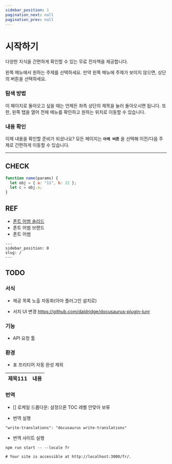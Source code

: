 ```yaml
---
sidebar_position: 1
pagination_next: null
pagination_prev: null
---
```


# 시작하기

다양한 지식을 간편하게 확인할 수 있는 무료 전자책을 제공합니다.

왼쪽 메뉴에서 원하는 주제를 선택하세요. 만약 왼쪽 메뉴에 주제가 보이지 않으면, 상단의 <i className="fa-solid fa-bars"></i> 버튼을 선택하세요.

### 탐색 방법

이 페이지로 돌아오고 싶을 때는 언제든 좌측 상단의 제목을 눌러 돌아오시면 됩니다. 또한, 왼쪽 탭을 열어 전체 메뉴를 확인하고 원하는 위치로 이동할 수 있습니다.

### 내용 확인

이제 내용을 확인할 준비가 되셨나요? 모든 페이지는 **`아래 버튼`** 을 선택해 이전/다음 주제로 간편하게 이동할 수 있습니다.

---

## CHECK

```js
function name(params) {
  let obj = { a: "11", b: 22 };
  let c = obj.a;
}
```

## REF

- [폰트 어썸 솔리드](https://fontawesome.com/search?o=r&m=free&s=solid)
- 폰트 어썸 브랜드
- 폰트 어썸

```mdx
---
sidebar_position: 0
slug: /
---
```

## TODO

### 서식

- 제공 목록 노출 자동화(아마 플러그인 설치로)

- 서치 UI 변경
  https://github.com/daldridge/docusaurus-plugin-lunr

### 기능

- API 요청 툴

### 환경

- 표 프리티어 자동 완성 제외

| 제목111 | 내용 |
| ------- | ---- |

### 번역

- [] 로케일 드롭다운: 설정으론 TOC 레벨 안맞아 보류

- 번역 실행

```
"write-translations": "docusaurus write-translations"
```

- 번역 사이트 실행

```bssh
npm run start -- --locale fr

# Your site is accessible at http://localhost:3000/fr/.
```
